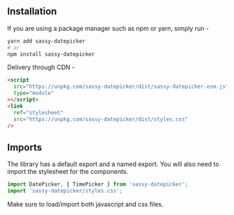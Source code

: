 
## Installation

If you are using a package manager such as npm or yarn, simply run -

```sh
yarn add sassy-datepicker
# or
npm install sassy-datepicker
```

Delivery through CDN -

```html
<script
  src="https://unpkg.com/sassy-datepicker/dist/sassy-datepicker.esm.js"
  type="module"
></script>
<link
  ref="stylesheet"
  src="https://unpkg.com/sassy-datepicker/dist/styles.css"
/>
```

## Imports

The library has a default export and a named export. You will also need to import the stylesheet for the components.

```jsx
import DatePicker, { TimePicker } from 'sassy-datepicker';
import 'sassy-datepicker/styles.css';
```

<Callout emoji="⚠️">
  Make sure to load/import both javascript and css files.
</Callout>
